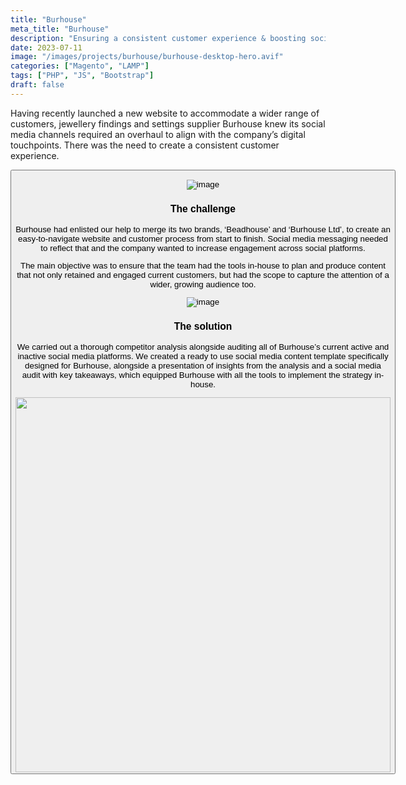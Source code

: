```yaml
---
title: "Burhouse"
meta_title: "Burhouse"
description: "Ensuring a consistent customer experience & boosting social engagement."
date: 2023-07-11
image: "/images/projects/burhouse/burhouse-desktop-hero.avif"
categories: ["Magento", "LAMP"]
tags: ["PHP", "JS", "Bootstrap"]
draft: false
---
```


Having recently launched a new website to accommodate a wider range of customers, jewellery findings and settings supplier Burhouse knew its social media channels required an overhaul to align with the company’s digital touchpoints. There was the need to create a consistent customer experience.

<Button label="Visit the website" link="https://www.burhousebeads.com/" style="solid"/>

![image](/images/projects/burhouse/burhouse-beads-case-studies-b.avif)

### The challenge

Burhouse had enlisted our help to merge its two brands, ‘Beadhouse’ and ‘Burhouse Ltd’, to create an easy-to-navigate website and customer process from start to finish. Social media messaging needed to reflect that and the company wanted to increase engagement across social platforms.

The main objective was to ensure that the team had the tools in-house to plan and produce content that not only retained and engaged current customers, but had the scope to capture the attention of a wider, growing audience too.

![image](/images/projects/burhouse/burhouse-beads-case-studies-social-image-desktop_.avif)

### The solution

We carried out a thorough competitor analysis alongside auditing all of Burhouse’s current active and inactive social media platforms. We created a ready to use social media content template specifically designed for Burhouse, alongside a presentation of insights from the analysis and a social media audit with key takeaways, which equipped Burhouse with all the tools to implement the strategy in-house.

<div class="content-images-grid-2">
    <img src="/images/projects/burhouse/burhouse-website-home-page.avif" width="600"/>
</div>